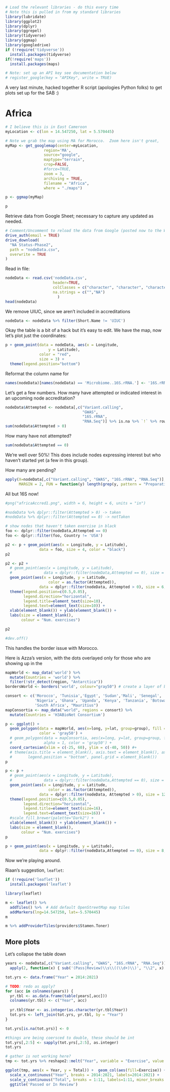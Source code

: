 
```r
# Load the relevant libraries - do this every time
# Note this is pulled in from my standard libraries
library(lubridate)
library(ggplot2)
library(dplyr)
library(ggrepel)
library(tidyverse)
library(ggmap)
library(googledrive)
if (!require('tidyverse'))
  install.packages(tidyverse)
if(!require('maps'))
  install.packages(maps)
```

```r
# Note: set up an API key see documentation below
# register_google(key = "APIKey", write = TRUE)
```

A very last minute, hacked together R script (apologies Python folks) to get plots set up for the SAB :)

# Africa

```r
# I believe this is in East Cameroon
myLocation <- c(lon = 14.547250, lat = 5.570445)

# Note we grab the map using MA for Morocco.  Zoom here isn't great, 
myMap <- get_googlemap(center=myLocation,
                 region='MA',
                 source="google",
                 maptype="terrain",
                 crop=FALSE,
                 #force=TRUE,
                 zoom = 3,
                 archiving = TRUE,
                 filename = "Africa",
                 where = "./maps")

p <- ggmap(myMap)

p
```

Retrieve data from Google Sheet; necessary to capture any updated as needed.

```r
# Comment/Uncomment to reload the data from Google (posted now to the WP folder)
drive_auth(email = TRUE)
drive_download(
  "NA Status-Phase2",
  path = "nodeData.csv",
  overwrite = TRUE
)
```

Read in file:

```r
nodeData <- read.csv('nodeData.csv',
                     header=TRUE, 
                     colClasses = c("character", "character", "character", "factor", "factor", "numeric", "numeric", "character", "character", "character", "character"),
                     na.strings = c("","NA")
                       )
head(nodeData)
```

We remove UIUC, since we aren't included in accreditations

```r
nodeData <- nodeData %>% filter(Short.Name != 'UIUC')
```

Okay the table is a bit of a hack but it's easy to edit.  We have the map, now let's plot just the coordinates:

```r
p + geom_point(data = nodeData, aes(x = Longitude, 
                   y = Latitude), 
               color = "red",
               size = 3) + 
  theme(legend.position="bottom")
```

Reformat the column name for 

```r
names(nodeData)[names(nodeData) == 'Microbiome..16S.rRNA.'] <- '16S.rRNA'
```

Let's get a few numbers. How many have attempted or indicated interest in an upcoming node accreditation?

```r
nodeData$Attempted <- nodeData[,c("Variant.calling", 
                                  "GWAS", 
                                  "16S.rRNA", 
                                  "RNA.Seq")] %>% is.na %>% `!` %>% rowSums %>% as.integer
sum(nodeData$Attempted > 0)
```

How many have not attempted?

```r
sum(nodeData$Attempted == 0)
```

We're well over 50%! This does include nodes expressing interest but who haven't started yet (a few in this group).

How many are pending?

```r
apply(X=nodeData[,c("Variant.calling", "GWAS", "16S.rRNA", "RNA.Seq")],
      MARGIN = 2, FUN = function(y) length(grep(y, pattern = "Preparation"))) 
```

All but 16S now!

```r
#png("africaAccred1.png", width = 6, height = 6, units = "in")

#nodeData %>% dplyr::filter(Attempted > 0) -> taken
#nodeData %>% dplyr::filter(Attempted == 0) -> notTaken

# show nodes that haven't taken exercise in black
foo <- dplyr::filter(nodeData,Attempted == 0)
foo <- dplyr::filter(foo, Country != 'USA')

p2 <- p + geom_point(aes(x = Longitude, y = Latitude),
               data = foo, size = 4, color = "black")
p2
```

```r
p2 <- p2 + 
  # geom_point(aes(x = Longitude, y = Latitude),
  #              data = dplyr::filter(nodeData,Attempted == 0), size = 8, color = "black") + 
  geom_point(aes(x = Longitude, y = Latitude,
                   color = as.factor(Attempted)),
               data = dplyr::filter(nodeData, Attempted > 0), size = 6, alpha = 0.8) + 
  theme(legend.position=c(0.5,0.05),
        legend.direction="horizontal",
        legend.title=element_text(size=10),
        legend.text=element_text(size=10)) + 
  xlab(element_blank()) + ylab(element_blank()) +
  labs(size = element_blank(),
       colour = "Num. exercises")

p2

#dev.off()
```

This handles the border issue with Morocco.

Here is Azza's version, with the dots overlayed only for those who are showing up in the 

```r
mapWorld <- map_data('world') %>%
  mutate(Countries = 'world') %>%
  filter(!str_detect(region, "Antarctica"))
bordersWorld <- borders('world', colour="gray50") # create a layer of borders

consort <- c('Morocco', 'Tunisia','Egypt', 'Sudan','Mali', 'Senegal',
             'Nigeria', 'Ghana', 'Uganda', 'Kenya', 'Tanzania', 'Botswana', 'Malawi', 'Zimbabwe',
             'South Africa', "Mauritius")
mapConsortia <- map_data("world", regions = consort) %>%
  mutate(Countries = 'H3ABioNet Consortium')
```

```r
p <- ggplot() + 
  geom_polygon(data = mapWorld, aes(x=long, y=lat, group=group), fill = 'seashell1',
               color = 'gray50') +
  # geom_polygon(data = mapConsortia, aes(x=long, y=lat, group=group, fill = Countries),
  #              alpha = 1, color = 'gray50') + 
  coord_cartesian(xlim = c(-25, 60), ylim = c(-40, 50)) #+
  # theme(axis.title = element_blank(), axis.text = element_blank(), axis.ticks = element_blank(),
  #       legend.position = "bottom", panel.grid = element_blank())  
p
```

```r
p <- p + 
  # geom_point(aes(x = Longitude, y = Latitude),
  #              data = dplyr::filter(nodeData,Attempted == 0), size = 8, color = "black") + 
  geom_point(aes(x = Longitude, y = Latitude,
                   color = as.factor(Attempted)),
               data = dplyr::filter(nodeData, Attempted > 0), size = 12) + 
  theme(legend.position=c(0.5,0.05),
        legend.direction="horizontal",
        legend.title=element_text(size=16),
        legend.text=element_text(size=16)) + 
  #scale_fill_brewer(palette="Dark2") +
  xlab(element_blank()) + ylab(element_blank()) +
  labs(size = element_blank(),
       colour = "Num. exercises")
p
```

```r
p + geom_point(aes(x = Longitude, y = Latitude),
               data = dplyr::filter(nodeData,Attempted == 0), size = 8, color = "black")
```

Now we're playing around.

Riaan's suggestion, `leaflet`:

```r
if (!require('leaflet'))
  install.packages('leaflet')
```

```r
library(leaflet)

m <- leaflet() %>%
  addTiles() %>%  # Add default OpenStreetMap map tiles
  addMarkers(lng=14.547250, lat=-5.570445)
m
```

```r
m %>% addProviderTiles(providers$Stamen.Toner)
```

## More plots

Let's collapse the table down

```r
years <- nodeData[,c("Variant.calling", "GWAS", "16S.rRNA", "RNA.Seq")] %>% 
  apply(2, function(x) { sub('(Pass|Review)\\s\\((\\d+)\\)', "\\2", x) })

tot.yrs <- data.frame("Year" = 2014:2021)

# TODO: redo as apply?
for (acc in colnames(years)) {
  yr.tbl <- as.data.frame(table(years[,acc]))
  colnames(yr.tbl) <- c("Year", acc)
  
  yr.tbl$Year <- as.integer(as.character(yr.tbl$Year))
  tot.yrs <- left_join(tot.yrs, yr.tbl, by = "Year")
}

tot.yrs[is.na(tot.yrs)] <- 0

#things are being coersced to double, these should be int
tot.yrs[,2:5] <- sapply(tot.yrs[,2:5], as.integer)
tot.yrs
```

```r
# gather is not working here?
tmp <- tot.yrs %>% reshape2::melt("Year", variable = "Exercise", value.name = "Total")

ggplot(tmp, aes(x = Year, y = Total)) +  geom_col(aes(fill=Exercise)) +
  scale_x_continuous("Year", breaks = 2014:2021, labels=2014:2021) +
  scale_y_continuous("Total", breaks = 1:11, labels=1:11, minor_breaks = FALSE) + 
  ggtitle('Passed or In Review')

```

